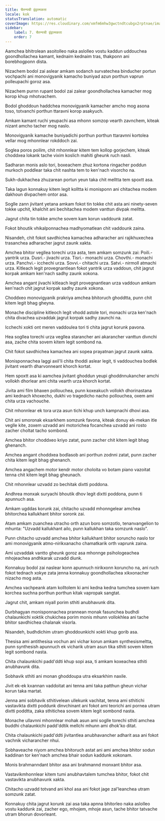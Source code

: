```yaml
---
title: चैतन्यची द्वंद्वात्मकता
locale: kok
statusTranslation: automatic
coverImage: https://res.cloudinary.com/xmfm6mhw3gwctndtcubgx2rptnae/image/upload/v1741354419/small_cover_la_gran_rebelion_28716e29d2.webp
sidebar:
    label: 7. चैतन्यची द्वंद्वात्मकता
    order: 7
---
```

Aamchea bhitrolean asoitolleo naka aslolleo vostu kaddun uddouchea goondhollachea kamant, kednaim kednaim tras, thakponn ani borebhogponn dista.

Nizachem bodol zai aslear amkam sodanch survatechea binducher portun vochpachi ani monovigyanik kamacho buniyad azun porthun vaprun polleupachi goroz asa.

Nizachem purnn rupant bodol zai zalear goondhollachea kamacher mog korop khup mhotvachem.

Bodol ghoddoun haddchea monovigyanik kamacher amcho mog asona toso, totvanchi porthun ttaravni korop asakyuch.

Amkam kamant ruchi yeupachi asa mhonn somzop vearth zavnchem, kiteak nizant amcho tacher mog naslo.

Monovigyanik kamache buniyadichi porthun porthun ttaravnni kortolea vellar mog mhonnlear rokddoch zai.

Soglea poros poilim, chit mhonnlear kitem tem kollop gorjechem, kiteak choddxea lokank tache vixim koslich mahiti gheunk ruch nasli.

Sadharan monis aslo tori, boxeachem zhuz kortona ringacher poddun murkoch poddlear taka chit nashta tem to ken'nach visorcho na.

Sukh-dukhachea zhuzarean portun yeun taka chit melltta tem spoxtt asa.

Taka lagun konnakuy kitem legit kolltta ki monisponn ani chitachea modem dakhoun divpachem ontor asa.

Soglle zann jivitant yetana amkam fokot tin tokke chit asta ani ninety-seven tokke upchit, khalchit ani bechitachea modem vanttun divpak melltta.

Jagrut chita tin tokke amche sovem kam korun vaddounk zatat.

Fokot bhoutik vhikalponnachea madhyomatlean chit vaddounk zaina.

Nisandeh, chit fokot savdhichea kamachea adharacher ani rajikhuxechea trasanchea adharacher jagrut zaunk xakta.

Amchea bhitor vegllea torechi urza asta, tem amkam somzunk zai: Poili.- yantrik urza. Dusri.- jivachi urza. Tisri.- monachi urza. Chovthi.- monachi urza. Panchvi.- icchechi urza. Sovvi.- chitachi urza. Satvi.- nirmoll atmachi urza. Kitleach legit provegnantlean fokot yantrik urza vaddoun, chit jagrut korpak amkam ken'nach sadhy zaunk xokona.

Amchea angant jivachi kitleach legit provegnantlean urza vaddoun amkam ken'nach chit jagrut korpak sadhy zaunk xokona.

Choddxeo monovigyanik prakriya amchea bhitoruch ghoddtta, punn chit kitem legit bhag gheyna.

Monache discipline kitleoch legit vhodd astole tori, monachi urza ken'nach chita divachea uzvaddak jagrut korpak sadhy zaunchi na.

Icchechi xokti ont meren vaddoulea tori ti chita jagrut korunk pavona.

Hea sogllea torechi urza vegllea starancher ani akarancher vanttun divnchi asa, zache chita sovem kitem legit sombond na.

Chit fokot savdhichea kamachea ani sopea prayatnan jagrut zaunk xakta.

Monisponnachea laggi axil'li chita thoddi aslear legit, ti vaddouchea bodlek jivitant vearth dharvonneant khorch kortat.

Hem spoxtt asa ki aamchea jivitant ghoddun yeupi ghoddnnukancher amchi vollokh dhorlear ami chita vearth urza khorch kortat.

Jivita ami film bhaxen pollouchea, punn koxeakuch vollokh dhorinastana ami kednach khoxecho, dukhi vo tragedicho nacho pollouchea, oxem ami chita urza vachouche.

Chit mhonnlear ek tora urza asun tichi khup unch kampnachi dhovi asa.

Chit ani smoronak eksarkhem somzunk favona, kiteak donuy ek-mekan itle veglle kite, zoxem uzvadd ani motorichea focanchea uzvadd ani rosto zacher choltat tacho sombond.

Amchea bhitor choddxeo kriyo zatat, punn zacher chit kitem legit bhag ghenanch.

Amchea angant choddxea bodlasob ani porthun zodnni zatat, punn zacher chita kitem legit bhag ghenanch.

Amchea angachem motor kendr motor choloita vo botam piano vazoitat tenna chit kitem legit bhag gheunach.

Chit mhonnlear uzvadd zo bechitak dixtti poddona.

Andhrea monxak suryachi bhoutik dhov legit dixtti poddona, punn ti apunnuch asa.

Amkam ugddas korunk zai, chitacho uzvadd mhonngelear amchea bhitorchea kallukhant bhitor soronk zai.

Atam amkam zuanchea utracho orth azun boro somzotlo, tenanvangelion to mhunta: "Uzvadd kallukhant ailo, punn kallukhan taka somzunk naslo".

Punn chitacho uzvadd amchea bhitor kallukhant bhitor soruncho naslo tor ami monovigyanik atmo-nirikxanacho chamatkarik orth vaprunk zaina.

Ami uzvaddak vantto gheunk goroz asa mhonnge psihologeachea mhojeachea andhkarak uzvadd diunk.

Konnakuy bodol zai naslear konn apunnuch nirikxonn koruncho na, ani ruch fokot tednach xokye zata jenna konnakuy goondhollachea xikxonacher nizacho mog asta.

Amchea vachpeank atam kolltolem ki ami kedna kedna tumchea sovem kam korchea suchna porthun porthun kitak vapropak sangtat.

Jagrut chit, amkam niyall porim sthiti anubhavunk dita.

Durbhagyan monisponnachea prannean monak fasunchea budhdi chalaunkichi xoktik chukichea porim monis mhunn vollokhlea ani tache bhitor savdhichea chalanak visorla.

Nisandeh, budhdichim utram ghoddounkichi xokti khup gorib asa.

Thesisa ami antithesisa vochun ani vichar korun amkam synthesismeltta, punn synthesish apunnuch ek vicharik utram asun tika sthiti sovem kitem legit sombond nasta.

Chita chalaunkichi padd'ddti khup sopi asa, ti amkam koxeachea sthiti anubhavunk dita.

Sobhavik sthiti ani monan ghoddoupa utra eksarkhim naxile.

Jivit ek-ek kxannan vaddoitat ani tenna ami taka patthun gheun vichar korun taka martat.

Jenna ami sobhavik sthitivelean ullekunk vachitat, tenna ami sthitichi vastavikta dixtti poddunk dinvchinant ani fokot ami teorichi ani pornea utram dixtti poddtta, zaka sthitichea sovem kitem legit sombond nasta.

Monache ullavnni mhonnlear mohak asun ami soglle torechi sthiti amchea buddhi chalaunkichi padd'ddtik mellchi mhunn ami dhok'ko ditat.

Chita chalaunkichi padd'ddti jivitantlea anubhavancher adharit asa ani fokot vachnik vicharancher nhui.

Sobhaveache niyom amchea bhitoruch astat ani ami amchea bhitor sodun kaddinan tor ken'nach amchea bhair sodun kaddunk xokonam.

Monis brahmanndant bhitor asa ani brahmannd monxant bhitor asa.

Vastavikmhonnlear kitem tumi anubhavtalem tumchea bhitor, fokot chit vastavikta anubhavunk xakta.

Chitacho uzvadd totvand ani khol asa ani fokot jage zal'leanchea utram somzunk zatat.

Konnakuy chita jagrut korunk zai asa taka apnna bhitorleo naka aslolleo vostu kaddunk zai, zacher ego, mhojem, mhoje asun, tache bhitor tatvache utram bhorun dovorleant.
